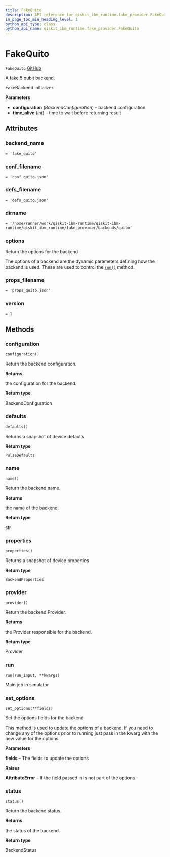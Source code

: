 ```yaml
---
title: FakeQuito
description: API reference for qiskit_ibm_runtime.fake_provider.FakeQuito
in_page_toc_min_heading_level: 1
python_api_type: class
python_api_name: qiskit_ibm_runtime.fake_provider.FakeQuito
---
```


# FakeQuito

<span id="qiskit_ibm_runtime.fake_provider.FakeQuito" />

`FakeQuito` [GitHub](https://github.com/qiskit/qiskit-ibm-runtime/tree/stable/0.18/qiskit_ibm_runtime/fake_provider/backends/quito/fake_quito.py "view source code")

A fake 5 qubit backend.

FakeBackend initializer.

**Parameters**

*   **configuration** (*BackendConfiguration*) – backend configuration
*   **time\_alive** (*int*) – time to wait before returning result

## Attributes

<span id="qiskit_ibm_runtime.fake_provider.FakeQuito.backend_name" />

### backend\_name

`= 'fake_quito'`

<span id="qiskit_ibm_runtime.fake_provider.FakeQuito.conf_filename" />

### conf\_filename

`= 'conf_quito.json'`

<span id="qiskit_ibm_runtime.fake_provider.FakeQuito.defs_filename" />

### defs\_filename

`= 'defs_quito.json'`

<span id="qiskit_ibm_runtime.fake_provider.FakeQuito.dirname" />

### dirname

`= '/home/runner/work/qiskit-ibm-runtime/qiskit-ibm-runtime/qiskit_ibm_runtime/fake_provider/backends/quito'`

<span id="qiskit_ibm_runtime.fake_provider.FakeQuito.options" />

### options

Return the options for the backend

The options of a backend are the dynamic parameters defining how the backend is used. These are used to control the [`run()`](#qiskit_ibm_runtime.fake_provider.FakeQuito.run "qiskit_ibm_runtime.fake_provider.FakeQuito.run") method.

<span id="qiskit_ibm_runtime.fake_provider.FakeQuito.props_filename" />

### props\_filename

`= 'props_quito.json'`

<span id="qiskit_ibm_runtime.fake_provider.FakeQuito.version" />

### version

`= 1`

## Methods

### configuration

<span id="qiskit_ibm_runtime.fake_provider.FakeQuito.configuration" />

`configuration()`

Return the backend configuration.

**Returns**

the configuration for the backend.

**Return type**

BackendConfiguration

### defaults

<span id="qiskit_ibm_runtime.fake_provider.FakeQuito.defaults" />

`defaults()`

Returns a snapshot of device defaults

**Return type**

`PulseDefaults`

### name

<span id="qiskit_ibm_runtime.fake_provider.FakeQuito.name" />

`name()`

Return the backend name.

**Returns**

the name of the backend.

**Return type**

str

### properties

<span id="qiskit_ibm_runtime.fake_provider.FakeQuito.properties" />

`properties()`

Returns a snapshot of device properties

**Return type**

`BackendProperties`

### provider

<span id="qiskit_ibm_runtime.fake_provider.FakeQuito.provider" />

`provider()`

Return the backend Provider.

**Returns**

the Provider responsible for the backend.

**Return type**

Provider

### run

<span id="qiskit_ibm_runtime.fake_provider.FakeQuito.run" />

`run(run_input, **kwargs)`

Main job in simulator

### set\_options

<span id="qiskit_ibm_runtime.fake_provider.FakeQuito.set_options" />

`set_options(**fields)`

Set the options fields for the backend

This method is used to update the options of a backend. If you need to change any of the options prior to running just pass in the kwarg with the new value for the options.

**Parameters**

**fields** – The fields to update the options

**Raises**

**AttributeError** – If the field passed in is not part of the options

### status

<span id="qiskit_ibm_runtime.fake_provider.FakeQuito.status" />

`status()`

Return the backend status.

**Returns**

the status of the backend.

**Return type**

BackendStatus

